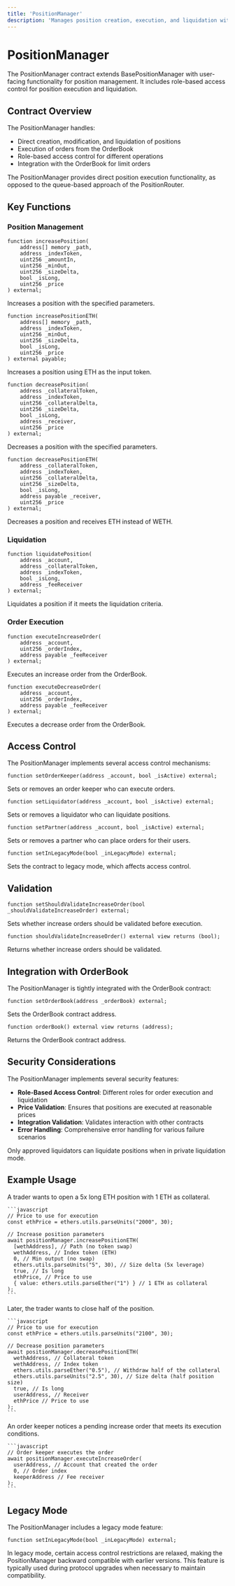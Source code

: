 ```yaml
---
title: 'PositionManager'
description: 'Manages position creation, execution, and liquidation with role-based access control'
---
```


# PositionManager

The PositionManager contract extends BasePositionManager with user-facing functionality for position management. It includes role-based access control for position execution and liquidation.

## Contract Overview

The PositionManager handles:
- Direct creation, modification, and liquidation of positions
- Execution of orders from the OrderBook
- Role-based access control for different operations
- Integration with the OrderBook for limit orders

<Info>
The PositionManager provides direct position execution functionality, as opposed to the queue-based approach of the PositionRouter.
</Info>

## Key Functions

### Position Management

```solidity
function increasePosition(
    address[] memory _path,
    address _indexToken,
    uint256 _amountIn,
    uint256 _minOut,
    uint256 _sizeDelta,
    bool _isLong,
    uint256 _price
) external;
```

Increases a position with the specified parameters.

```solidity
function increasePositionETH(
    address[] memory _path,
    address _indexToken,
    uint256 _minOut,
    uint256 _sizeDelta,
    bool _isLong,
    uint256 _price
) external payable;
```

Increases a position using ETH as the input token.

```solidity
function decreasePosition(
    address _collateralToken,
    address _indexToken,
    uint256 _collateralDelta,
    uint256 _sizeDelta,
    bool _isLong,
    address _receiver,
    uint256 _price
) external;
```

Decreases a position with the specified parameters.

```solidity
function decreasePositionETH(
    address _collateralToken,
    address _indexToken,
    uint256 _collateralDelta,
    uint256 _sizeDelta,
    bool _isLong,
    address payable _receiver,
    uint256 _price
) external;
```

Decreases a position and receives ETH instead of WETH.

### Liquidation

```solidity
function liquidatePosition(
    address _account,
    address _collateralToken,
    address _indexToken,
    bool _isLong,
    address _feeReceiver
) external;
```

Liquidates a position if it meets the liquidation criteria.

### Order Execution

```solidity
function executeIncreaseOrder(
    address _account,
    uint256 _orderIndex,
    address payable _feeReceiver
) external;
```

Executes an increase order from the OrderBook.

```solidity
function executeDecreaseOrder(
    address _account,
    uint256 _orderIndex,
    address payable _feeReceiver
) external;
```

Executes a decrease order from the OrderBook.

## Access Control

The PositionManager implements several access control mechanisms:

```solidity
function setOrderKeeper(address _account, bool _isActive) external;
```

Sets or removes an order keeper who can execute orders.

```solidity
function setLiquidator(address _account, bool _isActive) external;
```

Sets or removes a liquidator who can liquidate positions.

```solidity
function setPartner(address _account, bool _isActive) external;
```

Sets or removes a partner who can place orders for their users.

```solidity
function setInLegacyMode(bool _inLegacyMode) external;
```

Sets the contract to legacy mode, which affects access control.

## Validation

```solidity
function setShouldValidateIncreaseOrder(bool _shouldValidateIncreaseOrder) external;
```

Sets whether increase orders should be validated before execution.

```solidity
function shouldValidateIncreaseOrder() external view returns (bool);
```

Returns whether increase orders should be validated.

## Integration with OrderBook

The PositionManager is tightly integrated with the OrderBook contract:

```solidity
function setOrderBook(address _orderBook) external;
```

Sets the OrderBook contract address.

```solidity
function orderBook() external view returns (address);
```

Returns the OrderBook contract address.

## Security Considerations

The PositionManager implements several security features:
- **Role-Based Access Control**: Different roles for order execution and liquidation
- **Price Validation**: Ensures that positions are executed at reasonable prices
- **Integration Validation**: Validates interaction with other contracts
- **Error Handling**: Comprehensive error handling for various failure scenarios

<Warning>
Only approved liquidators can liquidate positions when in private liquidation mode.
</Warning>

## Example Usage

<Steps>
  <Step title="Increasing a Position">
    A trader wants to open a 5x long ETH position with 1 ETH as collateral.
    
    ```javascript
    // Price to use for execution
    const ethPrice = ethers.utils.parseUnits("2000", 30);
    
    // Increase position parameters
    await positionManager.increasePositionETH(
      [wethAddress], // Path (no token swap)
      wethAddress, // Index token (ETH)
      0, // Min output (no swap)
      ethers.utils.parseUnits("5", 30), // Size delta (5x leverage)
      true, // Is long
      ethPrice, // Price to use
      { value: ethers.utils.parseEther("1") } // 1 ETH as collateral
    );
    ```
  </Step>
  <Step title="Decreasing a Position">
    Later, the trader wants to close half of the position.
    
    ```javascript
    // Price to use for execution
    const ethPrice = ethers.utils.parseUnits("2100", 30);
    
    // Decrease position parameters
    await positionManager.decreasePositionETH(
      wethAddress, // Collateral token
      wethAddress, // Index token
      ethers.utils.parseEther("0.5"), // Withdraw half of the collateral
      ethers.utils.parseUnits("2.5", 30), // Size delta (half position size)
      true, // Is long
      userAddress, // Receiver
      ethPrice // Price to use
    );
    ```
  </Step>
  <Step title="Executing an Order">
    An order keeper notices a pending increase order that meets its execution conditions.
    
    ```javascript
    // Order keeper executes the order
    await positionManager.executeIncreaseOrder(
      userAddress, // Account that created the order
      0, // Order index
      keeperAddress // Fee receiver
    );
    ```
  </Step>
</Steps>

## Legacy Mode

The PositionManager includes a legacy mode feature:

```solidity
function setInLegacyMode(bool _inLegacyMode) external;
```

In legacy mode, certain access control restrictions are relaxed, making the PositionManager backward compatible with earlier versions. This feature is typically used during protocol upgrades when necessary to maintain compatibility.
